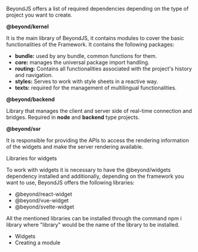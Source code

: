 
<Title>BeyondJS Dependencies</Title>

BeyondJS offers a list of required dependencies depending on the type of project you want to create.

<Subtitle>**@beyond/kernel**</Subtitle>

It is the main library of BeyondJS, it contains modules to cover the basic functionalities of the Framework. It contains the following packages:

-   **bundle:** used by any <Link href="/docs/bundles">bundle</Link>, common functions for them.
-   **core:** manages the universal package import handling.
-   **routing:** Contains all functionalities associated with the project's history and navigation.
-   **styles:** Serves to work with style sheets in a reactive way.
-   **texts:** required for the management of multilingual functionalities.

<Subtitle>**@beyond/backend**</Subtitle>

Library that manages the client and server side of real-time connection and bridges. Required in **node** and **backend** type projects.

<Subtitle>**@beyond/ssr**</Subtitle>

It is responsible for providing the APIs to access the rendering information of the widgets and make the server rendering available.

<Subtitle>Libraries for widgets</Subtitle>

To work with widgets it is necessary to have the @beyond/widgets dependency installed and additionally, depending on the framework you want to use, BeyondJS offers the following libraries:

-   @beyond/react-widget
-   @beyond/vue-widget
-   @beyond/svelte-widget

All the mentioned libraries can be installed through the command npm i library where "library" would be the name of the library to be installed.

-   <Link href="/docs/widgets">Widgets</Link>
-   <Link href="/docs/modules/create">Creating a module</Link>
